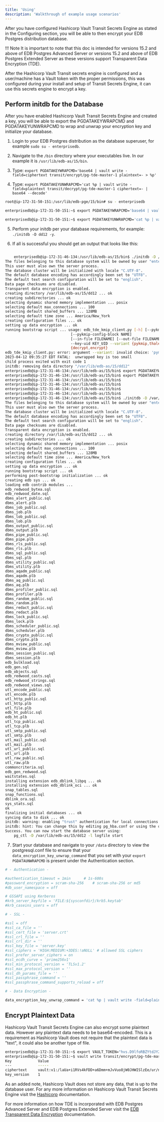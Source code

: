 ```yaml
---
title: 'Using'
description: 'Walkthrough of example usage scenarios'
---
```


After you have configured Hashicorp Vault Transit Secrets Engine as stated in the Configuring section, you will be able to then encrypt your EDB Postgres distribution database.

!!! Note
    It is important to note that this doc is intended for versions 15.2 and above of EDB Postgres Advanced Server or versions 15.2 and above of EDB Postgres Extended Server as these versions support Transparent Data Encryption (TDE).

After the Hashicorp Vault Transit secrets engine is configured and a user/machine has a Vault token with the proper permissions, this was configured during your install and setup of Transit Secrets Engine, it can use this secrets engine to encrypt a key.

## Perform initdb for the Database

After you have enabled Hashicorp Vault Transit Secrets Engine and created a key, you will be able to export the PGDATAKEYWRAPCMD and PGDATAKEYUNWRAPCMD to wrap and unwrap your encryption key and initialize your database.

1. Login to your EDB Postgres distribution as the database superuser, for example `sudo su - enterprisedb`.

2. Navigate to the `/bin` directory where your executables live. In our example it is `/usr/lib/edb-as/15/bin`.

3. Type: `export PGDATAKEYWRAPCMD='base64 | vault write -field=ciphertext transit/encrypt/pg-tde-master-1 plaintext=- > %p'`

4. Type: `export PGDATAKEYUNWRAPCMD='cat %p | vault write -field=plaintext transit/decrypt/pg-tde-master-1 ciphertext=- | base64 --decode'`

```bash
root@ip-172-31-50-151:/usr/lib/edb-pge/15/bin# su - enterprisedb

enterprisedb@ip-172-31-50-151:~$ export PGDATAKEYWRAPCMD='base64 | vault write -field=ciphertext transit/encrypt/pg-tde-master-1 plaintext=- > %p'

enterprisedb@ip-172-31-50-151:~$ export PGDATAKEYUNWRAPCMD='cat %p | vault write -field=plaintext transit/decrypt/pg-tde-master-1 ciphertext=- | base64 --decode'
```
5. Perform your initdb per your database requirements, for example: `./initdb -D dd12 -y`.

6. If all is successful you should get an output that looks like this:
```bash

    enterprisedb@ip-172-31-46-134:/usr/lib/edb-as/15/bin$ ./initdb -D /var/lib/edb-as/15/dd12 -y
The files belonging to this database system will be owned by user "enterprisedb".
This user must also own the server process.
The database cluster will be initialized with locale "C.UTF-8".
The default database encoding has accordingly been set to "UTF8".
The default text search configuration will be set to "english".
Data page checksums are disabled.
Transparent data encryption is enabled.
creating directory /var/lib/edb-as/15/dd12 ... ok
creating subdirectories ... ok
selecting dynamic shared memory implementation ... posix
selecting default max_connections ... 100
selecting default shared_buffers ... 128MB
selecting default time zone ... America/New_York
creating configuration files ... ok
setting up data encryption ... ok
running bootstrap script ... usage: edb_tde_kmip_client.py [-h] [--pykmip-config-file FILENAME]
                              [--pykmip-config-block NAME]
                              [--in-file FILENAME] [--out-file FILENAME]
                              --key-uid KEY_UID --variant {pykmip,thales}
                              {decrypt,encrypt}
edb_tde_kmip_client.py: error: argument --variant: invalid choice: 'pymip' (choose from 'pykmip', 'thales')
2023-04-12 09:35:27 EDT FATAL:  unwrapped key is too small
child process exited with exit code 1
initdb: removing data directory "/var/lib/edb-as/15/dd12"
enterprisedb@ip-172-31-46-134:/usr/lib/edb-as/15/bin$ export PGDATAKEYWRAPCMD='python3 /tmp/edb_tde_kmip_client.py encrypt --pykmip-config-file=/tmp/pykmip.conf --key-uid=nfTCV2Cp5sffhQuRrOVfgCUyu8qh9kwd --out-file=%p --variant=pykmip'
enterprisedb@ip-172-31-46-134:/usr/lib/edb-as/15/bin$ export PGDATAKEYUNWRAPCMD='python3 /tmp/edb_tde_kmip_client.py decrypt --pykmip-config-file=/tmp/pykmip.conf --key-uid=nfTCV2Cp5sffhQuRrOVfgCUyu8qh9kwd --in-file=%p --variant=pykmip'
enterprisedb@ip-172-31-46-134:/usr/lib/edb-as/15/bin$ 
enterprisedb@ip-172-31-46-134:/usr/lib/edb-as/15/bin$ 
enterprisedb@ip-172-31-46-134:/usr/lib/edb-as/15/bin$ 
enterprisedb@ip-172-31-46-134:/usr/lib/edb-as/15/bin$ 
enterprisedb@ip-172-31-46-134:/usr/lib/edb-as/15/bin$ ./initdb -D /var/lib/edb-as/15/dd12 -y
The files belonging to this database system will be owned by user "enterprisedb".
This user must also own the server process.
The database cluster will be initialized with locale "C.UTF-8".
The default database encoding has accordingly been set to "UTF8".
The default text search configuration will be set to "english".
Data page checksums are disabled.
Transparent data encryption is enabled.
creating directory /var/lib/edb-as/15/dd12 ... ok
creating subdirectories ... ok
selecting dynamic shared memory implementation ... posix
selecting default max_connections ... 100
selecting default shared_buffers ... 128MB
selecting default time zone ... America/New_York
creating configuration files ... ok
setting up data encryption ... ok
running bootstrap script ... ok
performing post-bootstrap initialization ... ok
creating edb sys ... ok
loading edb contrib modules ...
edb_redwood_bytea.sql 
edb_redwood_date.sql 
dbms_alert_public.sql 
dbms_alert.plb 
dbms_job_public.sql 
dbms_job.plb 
dbms_lob_public.sql 
dbms_lob.plb 
dbms_output_public.sql 
dbms_output.plb 
dbms_pipe_public.sql 
dbms_pipe.plb 
dbms_rls_public.sql 
dbms_rls.plb 
dbms_sql_public.sql 
dbms_sql.plb 
dbms_utility_public.sql 
dbms_utility.plb 
dbms_aqadm_public.sql 
dbms_aqadm.plb 
dbms_aq_public.sql 
dbms_aq.plb 
dbms_profiler_public.sql 
dbms_profiler.plb 
dbms_random_public.sql 
dbms_random.plb 
dbms_redact_public.sql 
dbms_redact.plb 
dbms_lock_public.sql 
dbms_lock.plb 
dbms_scheduler_public.sql 
dbms_scheduler.plb 
dbms_crypto_public.sql 
dbms_crypto.plb 
dbms_mview_public.sql 
dbms_mview.plb 
dbms_session_public.sql 
dbms_session.plb 
edb_bulkload.sql 
edb_gen.sql 
edb_objects.sql 
edb_redwood_casts.sql 
edb_redwood_strings.sql 
edb_redwood_views.sql 
utl_encode_public.sql 
utl_encode.plb 
utl_http_public.sql 
utl_http.plb 
utl_file.plb 
edb_ht_public.sql 
edb_ht.plb 
utl_tcp_public.sql 
utl_tcp.plb 
utl_smtp_public.sql 
utl_smtp.plb 
utl_mail_public.sql 
utl_mail.plb 
utl_url_public.sql 
utl_url.plb 
utl_raw_public.sql 
utl_raw.plb 
commoncriteria.sql 
edb_gen_redwood.sql 
waitstates.sql 
installing extension edb_dblink_libpq ... ok
installing extension edb_dblink_oci ... ok
snap_tables.sql 
snap_functions.sql 
dblink_ora.sql 
sys_stats.sql 
ok
finalizing initial databases ... ok
syncing data to disk ... ok
initdb: warning: enabling "trust" authentication for local connections
initdb: hint: You can change this by editing pg_hba.conf or using the option -A, or --auth-local and --auth-host, the next time you run initdb.
Success. You can now start the database server using:
    pg_ctl -D /var/lib/edb-as/15/dd12 -l logfile start

```

7. Start your database and navigate to your `/data` directory to view the postgresql.conf file to ensure that your `data_encryption_key_unwrap_command` that you set with your `export PGDATAUNWRAPCMD` is present under the Authentication section.
```bash
# - Authentication -

#authentication_timeout = 1min		# 1s-600s
#password_encryption = scram-sha-256	# scram-sha-256 or md5
#db_user_namespace = off

# GSSAPI using Kerberos
#krb_server_keyfile = 'FILE:${sysconfdir}/krb5.keytab'
#krb_caseins_users = off

# - SSL -

#ssl = off
#ssl_ca_file = ''
#ssl_cert_file = 'server.crt'
#ssl_crl_file = ''
#ssl_crl_dir = ''
#ssl_key_file = 'server.key'
#ssl_ciphers = 'HIGH:MEDIUM:+3DES:!aNULL' # allowed SSL ciphers
#ssl_prefer_server_ciphers = on
#ssl_ecdh_curve = 'prime256v1'
#ssl_min_protocol_version = 'TLSv1.2'
#ssl_max_protocol_version = ''
#ssl_dh_params_file = ''
#ssl_passphrase_command = ''
#ssl_passphrase_command_supports_reload = off

# - Data Encryption -

data_encryption_key_unwrap_command = 'cat %p | vault write -field=plaintext transit/decrypt/pg-tde-master-1 ciphertext=- | base64 --decode'

```
## Encrypt Plaintext Data

Hashicorp Vault Transit Secrets Engine can also encrypt some plaintext data.  However any plaintext data needs to be base64-encoded.  This is a requirement as Hashicorp Vault does not require that the plaintext data is "text", it could also be another type of file.

```bash
enterprisedb@ip-172-31-50-151:~$ export VAULT_TOKEN="hvs.D9lfoRBZYtdJY2t3lG3f6yUa"
enterprisedb@ip-172-31-50-151:~$ vault write transit/encrypt/pg-tde-master-1 plaintext=$(echo "my secret data" | base64)
Key            Value
---            -----
ciphertext     vault:v1:/laUa+i1RVs4kFDD+a6Dmm+mJvVuo8jW0JHWISlzEe/ur/nUlfswEyYShA==
key_version    1
```
As an added note, Hashicorp Vault does not store any data, that is up to the database user.  For any more information on Hashicorp Vault Transit Secrets Engine visit the [Hashicorp](https://developer.hashicorp.com/vault/docs/secrets/transit) documentation.

For more information on how TDE is incorporated with EDB Postgres Advanced Server and EDB Postgres Extended Server visit the [EDB Transparent Data Encryption](https://www.enterprisedb.com/docs/tde/latest/) documentation.

